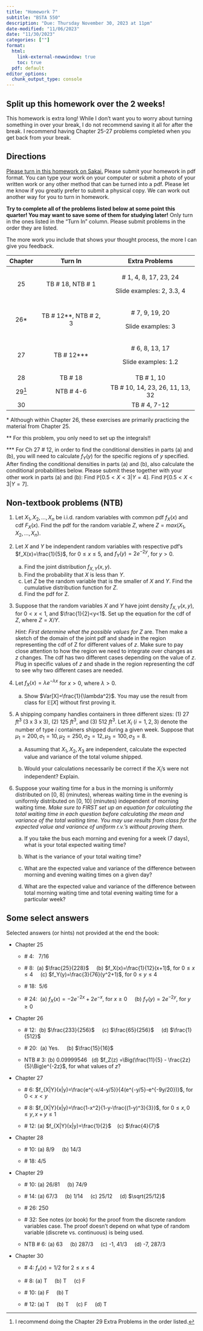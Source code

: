 ```yaml
---
title: "Homework 7"
subtitle: "BSTA 550"
description: "Due: Thursday November 30, 2023 at 11pm"
date-modified: "11/06/2023"
date: "11/30/2023"
categories: [""]
format: 
  html:
    link-external-newwindow: true
    toc: true
  pdf: default 
editor_options: 
  chunk_output_type: console
---
```


::: callout-caution
## Split up this homework over the 2 weeks!

This homework is extra long! While I don't want you to worry about turning something in over your break, I do not recommend saving it all for after the break. I recommend having Chapter 25-27 problems completed when you get back from your break.
:::

## Directions

[Please turn in this homework on Sakai.](https://sakai.ohsu.edu/portal/site/BSTA-550-1-12619-F23/tool/085b18e7-8118-4a51-ace5-0255aa46136e) Please submit your homework in pdf format. You can type your work on your computer or submit a photo of your written work or any other method that can be turned into a pdf. Please let me know if you greatly prefer to submit a physical copy. We can work out another way for you to turn in homework.

**Try to complete all of the problems listed below at some point this quarter! You may want to save some of them for studying later!** Only turn in the ones listed in the "Turn In" column. Please submit problems in the order they are listed.

The more work you include that shows your thought process, the more I can give you feedback.

::: center
+---------+---------------------------+----------------------------------+
| Chapter | Turn In                   | Extra Problems                   |
+:=======:+:=========================:+:================================:+
| 25      | TB \# 18, NTB \# 1        | \# 1, 4, 8, 17, 23, 24           |
|         |                           |                                  |
|         |                           | Slide examples: 2, 3.3, 4        |
+---------+---------------------------+----------------------------------+
| 26\*    | TB \# 12\*\*, NTB \# 2, 3 | \# 7, 9, 19, 20                  |
|         |                           |                                  |
|         |                           | Slide examples: 3                |
+---------+---------------------------+----------------------------------+
| 27      | TB \# 12\*\*\*            | \# 6, 8, 13, 17                  |
|         |                           |                                  |
|         |                           | Slide examples: 1.2              |
+---------+---------------------------+----------------------------------+
| 28      | TB \# 18                  | TB \# 1, 10                      |
+---------+---------------------------+----------------------------------+
| 29[^1]  | NTB \# 4-6                | TB \# 10, 14, 23, 26, 11, 13, 32 |
+---------+---------------------------+----------------------------------+
| 30      |                           | TB \# 4, 7-12                    |
+---------+---------------------------+----------------------------------+
:::

[^1]: I recommend doing the Chapter 29 Extra Problems in the order listed.

\* Although within Chapter 26, these exercises are primarily practicing the material from Chapter 25.

\*\* For this problem, you only need to set up the integrals!!

\*\*\* For Ch 27 \# 12, in order to find the conditional densities in parts (a) and (b), you will need to calculate $f_Y(y)$ for the specific regions of $y$ specified. After finding the conditional densities in parts (a) and (b), also calculate the conditional probabilities below. Please submit these together with your other work in parts (a) and (b): Find $\mathbb{P}[0.5 < X < 3 | Y = 4]$. Find $\mathbb{P}[0.5 < X < 3 | Y = 7]$.

## Non-textbook problems (NTB)

1.  Let $X_1, X_2, \ldots, X_n$ be i.i.d. random variables with common pdf $f_X(x)$ and cdf $F_X(x)$. Find the pdf for the random variable $Z$, where $Z = max(X_1, X_2, \ldots, X_n)$.

2.  Let $X$ and $Y$ be independent random variables with respective pdf's $f_X(x)=\frac{1}{5}$, for $0\leq x\leq 5$, and $f_Y(y)=2e^{-2y}$, for $y>0$.

    a.  Find the joint distribution $f_{X,Y}(x,y)$.
    b.  Find the probability that $X$ is less than $Y$.
    c.  Let $Z$ be the random variable that is the smaller of $X$ and $Y$. Find the cumulative distribution function for $Z$.
    d.  Find the pdf for Z.

3.  Suppose that the random variables $X$ and $Y$ have joint density $f_{X,Y}(x,y)$, for $0<x<1$, and $\frac{1}{2}<y<1$. Set up the equation for the cdf of $Z$, where $Z=X/Y$.

    *Hint: First determine what the possible values for* $Z$ are. Then make a sketch of the domain of the joint pdf and shade in the region representing the cdf of Z for different values of $z$. Make sure to pay close attention to how the region we need to integrate over changes as $z$ changes. The cdf has two different cases depending on the value of $z$. Plug in specific values of $z$ and shade in the region representing the cdf to see why two different cases are needed.

4.  Let $f_X(x)=\lambda e^{-\lambda x}$ for $x>0$, where $\lambda>0$.

    a.  Show $Var[X]=\frac{1}{\lambda^2}$. You may use the result from class for $\mathbb{E}[X]$ without first proving it.

5.  A shipping company handles containers in three different sizes: (1) 27 $ft^3$ (3 x 3 x 3), (2) 125 $ft^3$, and (3) 512 $ft^3$. Let $X_i$ ($i = 1, 2, 3$) denote the number of type $i$ containers shipped during a given week. Suppose that $\mu_1 =200,\sigma_1=10,\mu_2 =250,\sigma_2=12,\mu_3 =100,\sigma_3=8$.

    a.  Assuming that $X_1,X_2,X_3$ are independent, calculate the expected value and variance of the total volume shipped.

    b.  Would your calculations necessarily be correct if the $X_i$'s were not independent? Explain.

6.  Suppose your waiting time for a bus in the morning is uniformly distributed on \[0, 8\] (minutes), whereas waiting time in the evening is uniformly distributed on \[0, 10\] (minutes) independent of morning waiting time. *Make sure to FIRST set up an equation for calculating the total waiting time in each question before calculating the mean and variance of the total waiting time.* *You may use results from class for the expected value and variance of uniform r.v.'s without proving them.*

    a.  If you take the bus each morning and evening for a week (7 days), what is your total expected waiting time?

    b.  What is the variance of your total waiting time?

    c.  What are the expected value and variance of the difference between morning and evening waiting times on a given day?

    d.  What are the expected value and variance of the difference between total morning waiting time and total evening waiting time for a particular week?

## Some select answers

Selected answers (or hints) not provided at the end the book:

-   Chapter 25

    -   \# 4:   7/16

    -   \# 8:  (a) $\frac{25}{228}$     (b) $f_X(x)=\frac{1}{12}(x+1)$, for $0\leq x\leq 4$     (c) $f_Y(y)=\frac{3}{76}(y^2+1)$, for $0\leq y\leq 4$

    -   \# 18:  5/6

    -   \# 24:  (a) $f_X(x)=-2e^{-2x}+2e^{-x}$, for $x\geq 0$     (b) $f_Y(y)=2e^{-2y}$, for $y\geq 0$

-   Chapter 26

    -   \# 12:  (b) $\frac{233}{256}$     (c) $\frac{65}{256}$     (d) $\frac{1}{512}$

    -   \# 20:  (a) Yes.     (b) $\frac{15}{16}$

    -   NTB \# 3: (b) 0.09999546   (d) $f_Z(z) =\Big(\frac{11}{5} - \frac{2z}{5}\Big)e^{-2z}$, for what values of $z$?

-   Chapter 27

    -   \# 6: $f_{X|Y}(x|y)=\frac{e^{-x/4-y/5}}{4(e^{-y/5}-e^{-9y/20})}$, for $0< x< y$

    -   \# 8: $f_{X|Y}(x|y)=\frac{1-x^2}{1-y-\frac{(1-y)^3}{3}}$, for $0\leq x, 0\leq y, x+y\leq 1$

    -   \# 12: (a) $f_{X|Y}(x|y)=\frac{1}{2}$    (c) $\frac{4}{7}$

-   Chapter 28

    -   \# 10: (a) 8/9     (b) 14/3     

    -   \# 18: 4/5

-   Chapter 29

    -   \# 10: (a) 26/81     (b) 74/9

    -   \# 14: (a) 67/3     (b) 1/14     (c) 25/12     (d) $\sqrt{25/12}$

    -   \# 26: 250

    -   \# 32: See notes (or book) for the proof from the discrete random variables case. The proof doesn't depend on what type of random variable (discrete vs. continuous) is being used.

    -   NTB \# 6: (a) 63     (b) 287/3     (c) -1, 41/3     (d) -7, 287/3

-   Chapter 30

    -   \# 4: $f_x(x)=1/2$ for $2\leq x\leq 4$

    -   \# 8: (a) T     (b) T     (c) F

    -   \# 10: (a) F     (b) T

    -   \# 12: (a) T     (b) T     (c) F     (d) T
